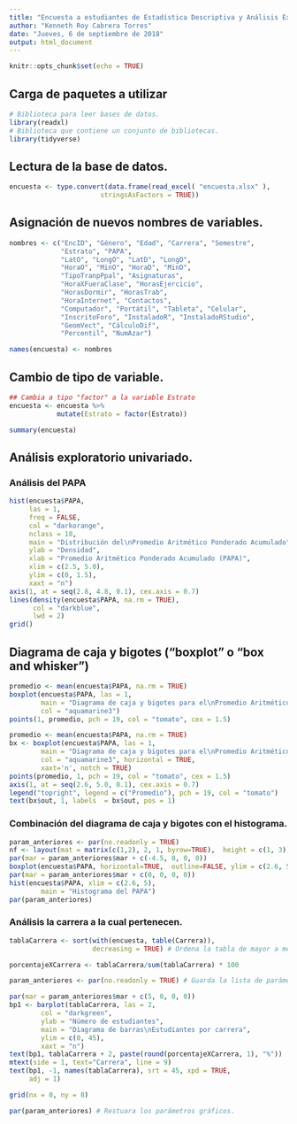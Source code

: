 ```yaml
---
title: "Encuesta a estudiantes de Estadística Descriptiva y Análisis Exploratorio de Datos II"
author: "Kenneth Roy Cabrera Torres"
date: "Jueves, 6 de septiembre de 2018"
output: html_document
---
```


```r
knitr::opts_chunk$set(echo = TRUE)
```


## Carga de paquetes a utilizar


```r
# Biblioteca para leer bases de datos.
library(readxl)
# Biblioteca que contiene un conjunto de bibliotecas.
library(tidyverse)
```

## Lectura de la base de datos.

```r
encuesta <- type.convert(data.frame(read_excel( "encuesta.xlsx" ),
                       stringsAsFactors = TRUE))
```

## Asignación de nuevos nombres de variables.

```r
nombres <- c("EncID", "Género", "Edad", "Carrera", "Semestre",
             "Estrato", "PAPA", 
             "LatO", "LongO", "LatD", "LongD", 
             "HoraO", "MinO", "HoraD", "MinD",
             "TipoTranpPpal", "Asignaturas", 
             "HoraXFueraClase", "HorasEjercicio", 
             "HorasDormir", "HorasTrab",
             "HoraInternet", "Contactos",
             "Computador", "Portátil", "Tableta", "Celular",
             "InscritoForo", "InstaladoR", "InstaladoRStudio",
             "GeomVect", "CálculoDif",
             "Percentil", "NumAzar")

names(encuesta) <- nombres
```

## Cambio de tipo de variable.

```r
## Cambia a tipo "factor" a la variable Estrato
encuesta <- encuesta %>%
            mutate(Estrato = factor(Estrato))
```


```r
summary(encuesta)
```

## Análisis exploratorio univariado.

### Análisis del PAPA


```r
hist(encuesta$PAPA,
     las = 1, 
     freq = FALSE,
     col = "darkorange",
     nclass = 10,
     main = "Distribución del\nPromedio Aritmético Ponderado Acumulado",
     ylab = "Densidad",
     xlab = "Promedio Aritmético Ponderado Acumulado (PAPA)",
     xlim = c(2.5, 5.0),
     ylim = c(0, 1.5),
     xaxt = "n")
axis(1, at = seq(2.8, 4.8, 0.1), cex.axis = 0.7)
lines(density(encuesta$PAPA, na.rm = TRUE), 
      col = "darkblue",
      lwd = 2)
grid()
```

## Diagrama de caja y bigotes ("boxplot" o "box and whisker")

```r
promedio <- mean(encuesta$PAPA, na.rm = TRUE)
boxplot(encuesta$PAPA, las = 1,
        main = "Diagrama de caja y bigotes para el\nPromedio Aritmético Ponderado Acumulado",
        col = "aquamarine3")
points(1, promedio, pch = 19, col = "tomato", cex = 1.5)
```


```r
promedio <- mean(encuesta$PAPA, na.rm = TRUE)
bx <- boxplot(encuesta$PAPA, las = 1,
        main = "Diagrama de caja y bigotes para el\nPromedio Aritmético Ponderado Acumulado",
        col = "aquamarine3", horizontal = TRUE,
        xaxt='n', notch = TRUE)
points(promedio, 1, pch = 19, col = "tomato", cex = 1.5)
axis(1, at = seq(2.6, 5.0, 0.1), cex.axis = 0.7)
legend("topright", legend = c("Promedio"), pch = 19, col = "tomato")
text(bx$out, 1, labels  = bx$out, pos = 1)
```


### Combinación del diagrama de caja y bigotes con el histograma.

```r
param_anteriores <- par(no.readonly = TRUE)
nf <- layout(mat = matrix(c(1,2), 2, 1, byrow=TRUE),  height = c(1, 3))
par(mar = param_anteriores$mar + c(-4.5, 0, 0, 0))
boxplot(encuesta$PAPA, horizontal=TRUE,  outline=FALSE, ylim = c(2.6, 5))
par(mar = param_anteriores$mar + c(0, 0, 0, 0))
hist(encuesta$PAPA, xlim = c(2.6, 5),
        main = "Histograma del PAPA")
par(param_anteriores)
```


### Análisis la carrera a la cual pertenecen.



```r

tablaCarrera <- sort(with(encuesta, table(Carrera)), 
                     decreasing = TRUE) # Ordena la tabla de mayor a menor.

porcentajeXCarrera <- tablaCarrera/sum(tablaCarrera) * 100

param_anteriores <- par(no.readonly = TRUE) # Guarda la lista de parámetros gráficos anteriores.

par(mar = param_anteriores$mar + c(5, 0, 0, 0))
bp1 <- barplot(tablaCarrera, las = 2,
        col = "darkgreen", 
        ylab = "Número de estudiantes",
        main = "Diagrama de barras\nEstudiantes por carrera",
        ylim = c(0, 45),
        xaxt = "n")
text(bp1, tablaCarrera + 2, paste(round(porcentajeXCarrera, 1), "%"))
mtext(side = 1, text="Carrera", line = 9)
text(bp1, -1, names(tablaCarrera), srt = 45, xpd = TRUE,
     adj = 1)

grid(nx = 0, ny = 8)

par(param_anteriores) # Restuara los parámetros gráficos.
```


